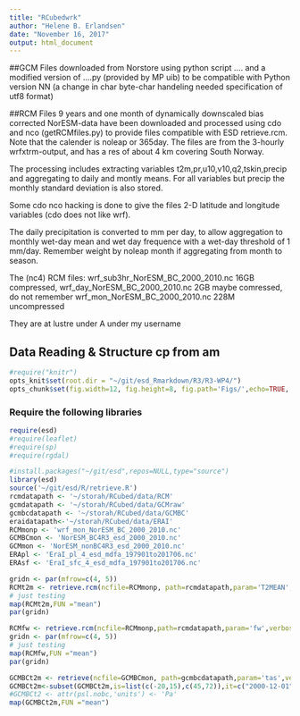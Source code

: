```yaml
---
title: "RCubedwrk"
author: "Helene B. Erlandsen"
date: "November 16, 2017"
output: html_document
---
```


##GCM Files
downloaded from Norstore using python script .... and a modified version of ....py (provided by MP uib) to be compatible with Python version NN (a change in char byte-char handeling needed specification of utf8 format)

##RCM Files
9 years and one month of dynamically downscaled bias corrected NorESM-data have been downloaded and processed using cdo and nco (getRCMfiles.py) to provide files compatible with ESD retrieve.rcm. Note that the calender is noleap or 365day. The files are from the 3-hourly wrfxtrm-output, and has a res of about 4 km covering South Norway. 

The processing includes extracting variables t2m,pr,u10,v10,q2,tskin,precip and aggregating to daily and montly means. For all variables but precip the monthly standard deviation is also stored. 

Some cdo nco hacking is done to give the files 2-D latitude and longitude variables (cdo does not like wrf). 

The daily precipitation is converted to mm per day, to allow aggregation to monthly wet-day mean and wet day frequence with a wet-day threshold of 1 mm/day. Remember weight by noleap month if aggregating from month to season.    

The (nc4) RCM files:
wrf_sub3hr_NorESM_BC_2000_2010.nc 16GB compressed,
wrf_day_NorESM_BC_2000_2010.nc 2GB maybe comressed, do not remember
wrf_mon_NorESM_BC_2000_2010.nc 228M uncompressed

They are at lustre under A under my username

## Data Reading & Structure cp from am
 
```r
#require("knitr")
opts_knit$set(root.dir = "~/git/esd_Rmarkdown/R3/R3-WP4/")
opts_chunk$set(fig.width=12, fig.height=8, fig.path='Figs/',echo=TRUE, warning=FALSE, message=FALSE) 
```

### Require the following libraries
```r
require(esd)
#require(leaflet)
#require(sp)
#require(rgdal)
```

```r
#install.packages("~/git/esd",repos=NULL,type="source")
library(esd)
source('~/git/esd/R/retrieve.R')
rcmdatapath <- '~/storah/RCubed/data/RCM'
gcmdatapath <- '~/storah/RCubed/data/GCMraw'
gcmbcdatapath <- '~/storah/RCubed/data/GCMBC'
eraidatapath<-'~/storah/RCubed/data/ERAI'
RCMmonp <- 'wrf_mon_NorESM_BC_2000_2010.nc' 
GCMBCmon <- 'NorESM_BC4R3_esd_2000_2010.nc'
GCMmon <- 'NorESM_nonBC4R3_esd_2000_2010.nc'
ERApl <- 'EraI_pl_4_esd_mdfa_197901to201706.nc' 
ERAsf <- 'EraI_sfc_4_esd_mdfa_197901to201706.nc'


```



```r
gridn <- par(mfrow=c(4, 5))
RCMt2m <- retrieve.rcm(ncfile=RCMmonp, path=rcmdatapath,param='T2MEAN',verbose = TRUE)
# just testing
map(RCMt2m,FUN ="mean")
par(gridn)
```

```r
RCMfw <- retrieve.rcm(ncfile=RCMmonp,path=rcmdatapath,param='fw',verbose = TRUE)
gridn <- par(mfrow=c(4, 5))
# just testing
map(RCMfw,FUN ="mean")
par(gridn)
```


```r
GCMBCt2m <- retrieve(ncfile=GCMBCmon, path=gcmbcdatapath,param='tas',verbose = TRUE)
GCMBCt2m<-subset(GCMBCt2m,is=list(c(-20,15),c(45,72)),it=c("2000-12-01","2010-12-01"))
#GCMBCt2 <- attr(psl.nobc,'units') <- 'Pa'
map(GCMBCt2m,FUN ="mean")
```

